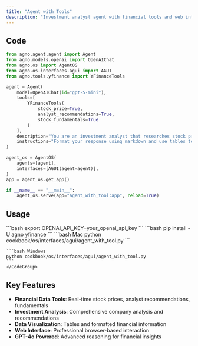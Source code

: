 ```yaml
---
title: "Agent with Tools"
description: "Investment analyst agent with financial tools and web interface"
---
```


## Code

```python cookbook/os/interfaces/agui/agent_with_tool.py
from agno.agent.agent import Agent
from agno.models.openai import OpenAIChat
from agno.os import AgentOS
from agno.os.interfaces.agui import AGUI
from agno.tools.yfinance import YFinanceTools

agent = Agent(
    model=OpenAIChat(id="gpt-5-mini"),
    tools=[
        YFinanceTools(
            stock_price=True, 
            analyst_recommendations=True, 
            stock_fundamentals=True
        )
    ],
    description="You are an investment analyst that researches stock prices, analyst recommendations, and stock fundamentals.",
    instructions="Format your response using markdown and use tables to display data where possible.",
)

agent_os = AgentOS(
    agents=[agent],
    interfaces=[AGUI(agent=agent)],
)
app = agent_os.get_app()

if __name__ == "__main__":
    agent_os.serve(app="agent_with_tool:app", reload=True)
```

## Usage

<Steps>
  <Snippet file="create-venv-step.mdx" />

  <Step title="Set Environment Variables">
    ```bash
    export OPENAI_API_KEY=your_openai_api_key
    ```
  </Step>

  <Step title="Install libraries">
    ```bash
    pip install -U agno yfinance
    ```
  </Step>

  <Step title="Run Example">
    <CodeGroup>
    ```bash Mac
    python cookbook/os/interfaces/agui/agent_with_tool.py
    ```

    ```bash Windows
    python cookbook/os/interfaces/agui/agent_with_tool.py
    ```
    </CodeGroup>
  </Step>
</Steps>

## Key Features

- **Financial Data Tools**: Real-time stock prices, analyst recommendations, fundamentals
- **Investment Analysis**: Comprehensive company analysis and recommendations  
- **Data Visualization**: Tables and formatted financial information
- **Web Interface**: Professional browser-based interaction
- **GPT-4o Powered**: Advanced reasoning for financial insights

